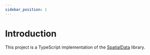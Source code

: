 ```yaml
---
sidebar_position: 1
---
```


# Introduction

This project is a TypeScript implementation of the [SpatialData](https://spatialdata.scverse.org/en/stable/) library.


<Sketch />
